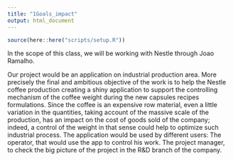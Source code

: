 ```yaml
---
title: "1Goals_impact"
output: html_document
---
```


```r
source(here::here("scripts/setup.R"))
```


In the scope of this class, we will be working with Nestle through Joao Ramalho.

Our project would be an application on industrial production area. 
More precisely the final and ambitious objective of the work is to help the Nestle coffee production
creating a shiny application to support the controlling mechanism of the coffee weight during the new capsules recipes formulations.
Since the coffee is an expensive row material, even a little variation in the quantities, taking account of the massive scale of the production,
has an impact on the cost of goods sold of the company; indeed, a control of the weight in that sense could help to optimize such industrial process. 
The application would be used by different users: The operator, that would use the app to control his work. 
The project manager, to check the big picture of the project in the R&D branch of the company.
